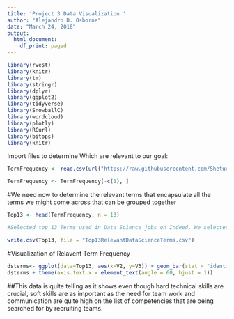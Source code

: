 ```yaml
---
title: 'Project 3 Data Visualization '
author: "Alejandro D. Osborne"
date: "March 24, 2018"
output:
  html_document:
    df_print: paged
---
```


```r
library(rvest)
library(knitr)
library(tm)
library(stringr)
library(dplyr)
library(ggplot2)
library(tidyverse)
library(SnowballC)
library(wordcloud)
library(plotly)
library(RCurl)
library(bitops)
library(knitr)
```

Import files to determine Which are relevant to our goal:

```r
TermFrequency <- read.csv(url("https://raw.githubusercontent.com/Shetura36/Data-607-Assignments/master/Project3/TermFrequency_adjusted_10.csv"), header=FALSE, sep = ",")

TermFrequency <- TermFrequency[-c(1), ]
```

#We need now to determine the relevant terms that encapsulate all the terms we might come across that can be grouped together
```r
Top13 <- head(TermFrequency, n = 13) 

#Selected top 13 Terms used in Data Science jobs on Indeed. We selected these 13 because they appear the most and can be used as a link point for most of the top 100 other terms. 

write.csv(Top13, file = "Top13RelevantDataScienceTerms.csv") 
```

#Visualization of Relavent Term Frequency
```r
dsterms<- ggplot(data=Top13, aes(x=V2, y=V3)) + geom_bar(stat = "identity") + labs(x="Terms",y="Frequency")
dsterms + theme(axis.text.x = element_text(angle = 60, hjust = 1))
```

##This data is quite telling as it shows even though hard technical skills are crucial, soft skills are as important as the need for team work and communication are quite high on the list of competencies that are being searched for by recruiting teams.
